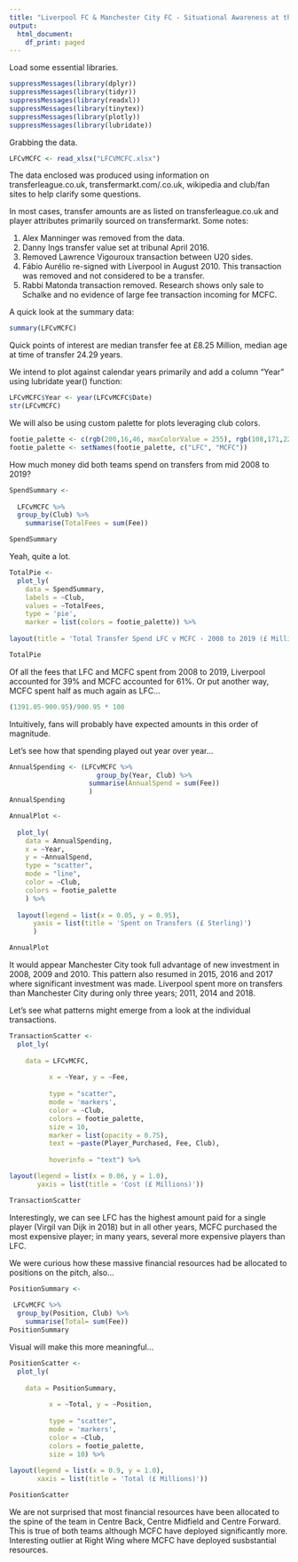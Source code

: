 ```yaml
---
title: "Liverpool FC & Manchester City FC - Situational Awareness at the close of 2018/2019 Season"
output:
  html_document:
    df_print: paged
---
```


Load some essential libraries.
```r
suppressMessages(library(dplyr))
suppressMessages(library(tidyr))
suppressMessages(library(readxl))
suppressMessages(library(tinytex))
suppressMessages(library(plotly))
suppressMessages(library(lubridate))
```

Grabbing the data.

```r
LFCvMCFC <- read_xlsx("LFCVMCFC.xlsx")
```

The data enclosed was produced using information on transferleague.co.uk, transfermarkt.com/.co.uk, wikipedia and club/fan sites to help clarify some questions.

In most cases, transfer amounts are as listed on transferleague.co.uk and player attributes primarily sourced on transfermarkt. Some notes:

1) Alex Manninger was removed from the data.
2) Danny Ings transfer value set at tribunal April 2016.
3) Removed Lawrence Vigouroux transaction between U20 sides.
4) Fábio Aurélio re-signed with Liverpool in August 2010. This transaction was removed and not considered to be a transfer.
5) Rabbi Matonda transaction removed. Research shows only sale to Schalke and no evidence of large fee transaction incoming for MCFC.

A quick look at the summary data:

```r
summary(LFCvMCFC)
```

Quick points of interest are median transfer fee at £8.25 Million, median age at time of transfer 24.29 years.

We intend to plot against calendar years primarily and add a column "Year" using lubridate year() function:
```r
LFCvMCFC$Year <- year(LFCvMCFC$Date)
str(LFCvMCFC)
```

We will also be using custom palette for plots leveraging club colors.

```r
footie_palette <- c(rgb(200,16,46, maxColorValue = 255), rgb(108,171,221, maxColorValue = 255))
footie_palette <- setNames(footie_palette, c("LFC", "MCFC"))
```


How much money did both teams spend on transfers from mid 2008 to 2019?

```r
SpendSummary <-
  
  LFCvMCFC %>%
  group_by(Club) %>%
    summarise(TotalFees = sum(Fee))

SpendSummary
```

Yeah, quite a lot.

```r
TotalPie <-
  plot_ly(
    data = SpendSummary,
    labels = ~Club,
    values = ~TotalFees,
    type = 'pie',
    marker = list(colors = footie_palette)) %>%
  
layout(title = 'Total Transfer Spend LFC v MCFC - 2008 to 2019 (£ Millions)')

TotalPie
```

Of all the fees that LFC and MCFC spent from 2008 to 2019, Liverpool accounted for 39% and MCFC accounted for 61%. Or put another way, MCFC spent half as much again as LFC...

```r
(1391.05-900.95)/900.95 * 100
```

Intuitively, fans will probably have expected amounts in this order of magnitude.

Let's see how that spending played out year over year...

```r
AnnualSpending <- (LFCvMCFC %>%
                      group_by(Year, Club) %>%
                    summarise(AnnualSpend = sum(Fee))
                    )
AnnualSpending
```

```r
AnnualPlot <-
  
  plot_ly(
    data = AnnualSpending,
    x = ~Year,
    y = ~AnnualSpend,
    type = "scatter",
    mode = "line",
    color = ~Club,
    colors = footie_palette
    ) %>%
  
  layout(legend = list(x = 0.05, y = 0.95),
      yaxis = list(title = 'Spent on Transfers (£ Sterling)')
      )

AnnualPlot
```

It would appear Manchester City took full advantage of new investment in 2008, 2009 and 2010. This pattern also resumed in 2015, 2016 and 2017 where significant investment was made. Liverpool spent more on transfers than Manchester City during only three years; 2011, 2014 and 2018.

Let's see what patterns might emerge from a look at the individual transactions.

```r
TransactionScatter <- 
  plot_ly(
    
    data = LFCvMCFC,
          
          x = ~Year, y = ~Fee,
          
          type = "scatter",
          mode = 'markers',
          color = ~Club,
          colors = footie_palette,
          size = 10,
          marker = list(opacity = 0.75),
          text = ~paste(Player_Purchased, Fee, Club),
          
          hoverinfo = "text") %>%

layout(legend = list(x = 0.06, y = 1.0),
       yaxis = list(title = 'Cost (£ Millions)'))

TransactionScatter
```

Interestingly, we can see LFC has the highest amount paid for a single player (Virgil van Dijk in 2018) but in all other years, MCFC purchased the most expensive player; in many years, several more expensive players than LFC.

We were curious how these massive financial resources had be allocated to positions on the pitch, also...

```r
PositionSummary <-
  
 LFCvMCFC %>%
  group_by(Position, Club) %>%
    summarise(Total= sum(Fee))
PositionSummary
```

Visual will make this more meaningful...

```r
PositionScatter <- 
  plot_ly(
    
    data = PositionSummary,
          
          x = ~Total, y = ~Position,
          
          type = "scatter",
          mode = 'markers',
          color = ~Club,
          colors = footie_palette,
          size = 10) %>%
      
layout(legend = list(x = 0.9, y = 1.0),
       xaxis = list(title = 'Total (£ Millions)'))

PositionScatter
```

We are not surprised that most financial resources have been allocated to the spine of the team in Centre Back, Centre Midfield and Centre Forward. This is true of both teams although MCFC have deployed significantly more. Interesting outlier at Right Wing where MCFC have deployed susbstantial resources.

